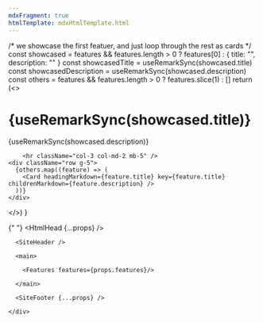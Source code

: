 ```yaml
---
mdxFragment: true
htmlTemplate: mdxHtmlTemplate.html
---
```



  /* we showcase the first featuer, and just loop through the rest as cards */
  const showcased =
    features && features.length > 0
      ? features[0]
      : { title: "", description: "" }
  const showcasedTitle = useRemarkSync(showcased.title)
  const showcasedDescription = useRemarkSync(showcased.description)
  const others =
    features && features.length > 0 ? features.slice(1) : []
  return (<>
    <h1>{useRemarkSync(showcased.title)}</h1>
        <p className="fs-5 col-md-8 mb-5">{useRemarkSync(showcased.description)}</p>

        <hr className="col-3 col-md-2 mb-5" />
    <div className="row g-5">
      {others.map((feature) => (
        <Card headingMarkdown={feature.title} key={feature.title} childrenMarkdown={feature.description} />
      ))}
    </div>

  </>)
}

{" "}
<HtmlHead {...props} />

  <body>
    <div className="col-lg-8 mx-auto p-4 py-md-5">

      <SiteHeader />

      <main>

        <Features features={props.features}/>

      </main>

      <SiteFooter {...props} />

    </div>

  </body>
